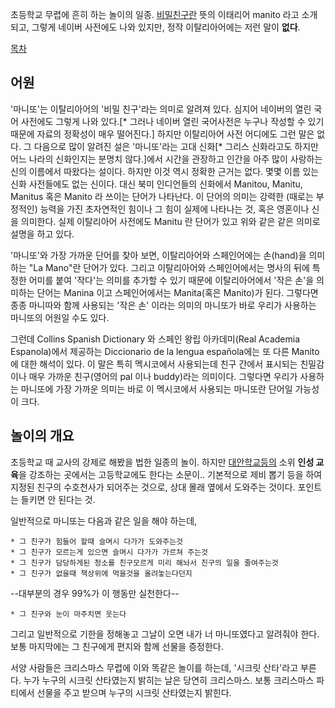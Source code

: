 초등학교 무렵에 흔히 하는 놀이의 일종. [[비밀친구]]란 뜻의 이태리어 manito 라고 소개되고, 그렇게 네이버 사전에도 나와 있지만, 정작 이탈리아어에는 저런 말이 '''없다'''.

[[목차]]

== 어원 ==

'마니또'는 이탈리아어의 '비밀 친구'라는 의미로 알려져 있다. 심지어 네이버의 열린 국어 사전에도 그렇게 나와 있다.[* 그러나 네이버 열린 국어사전은 누구나 작성할 수 있기 때문에 자료의 정확성이 매우 떨어진다.] 하지만 이탈리아어 사전 어디에도 그런 말은 없다. 그 다음으로 많이 알려진 설은 '마니또'라는 고대 신화[* 그리스 신화라고도 하지만 어느 나라의 신화인지는 분명치 않다.]에서 시간을 관장하고 인간을 아주 많이 사랑하는 신의 이름에서 따왔다는 설이다. 하지만 이것 역시 정확한 근거는 없다. 몇몇 이름 있는 신화 사전들에도 없는 신이다. 대신 북미 인디언들의 신화에서 Manitou, Manitu, Manitus 혹은 Manito 라 쓰이는 단어가 나타난다. 이 단어의 의미는 강력한 (때로는 부정적인) 능력을 가진 초자연적인 힘이나 그 힘이 실제에 나타나는 것, 혹은 영혼이나 신을 의미한다. 실제 이탈리아어 사전에도 Manitu 란 단어가 있고 위와 같은 같은 의미로 설명을 하고 있다. 

'마니또'와 가장 가까운 단어를 찾아 보면, 이탈리아어와 스페인어에는 손(hand)을 의미하는 "La Mano"란 단어가 있다. 그리고 이탈리아어와 스페인어에서는 명사의 뒤에 특정한 어미를 붙여 '작다'는 의미를 추가할 수 있기 때문에 이탈리아어에서 '작은 손'을 의미하는 단어는 Manina 이고 스페인어에서는 Manita(혹은 Manito)가 된다. 그렇다면 종종 마니따와 함께 사용되는 '작은 손' 이라는 의미의 마니또가 바로 우리가 사용하는 마니또의 어원일 수도 있다.

그런데 Collins Spanish Dictionary 와 스페인 왕립 아카데미(Real Academia Espanola)에서 제공하는 Diccionario de la lengua española에는 또 다른 Manito 에 대한 해석이 있다. 이 말은 특히 멕시코에서 사용되는데 친구 간에서 표시되는 친밀감이나 매우 가까운 친구(영어의 pal 이나 buddy)라는 의미이다. 그렇다면 우리가 사용하는 마니또에 가장 가까운 의미는 바로 이 멕시코에서 사용되는 마니또란 단어일 가능성이 크다.

== 놀이의 개요 ==

초등학교 때 교사의 강제로 해봤을 법한 일종의 놀이. 하지만 [[대안학교]]등의 소위 '''인성 교육'''을 강조하는 곳에서는 고등학교에도 한다는 소문이.. 기본적으로 제비 뽑기 등을 하여 지정된 친구의 수호천사가 되어주는 것으로, 상대 몰래 옆에서 도와주는 것이다. 포인트는 들키면 안 된다는 것.

일반적으로 마니또는 다음과 같은 일을 해야 하는데,
 * 그 친구가 힘들어 할때 슬며시 다가가 도와주는것
 * 그 친구가 모르는게 있으면 슬며시 다가가 가르쳐 주는것
 * 그 친구가 담당하게된 청소를 친구모르게 미리 해놔서 친구의 일을 줄여주는것
 * 그 친구가 없을때 책상위에 먹을것을 올려놓는다던지
--대부분의 경우 99%가 이 행동만 실천한다--
 * 그 친구와 눈이 마주치면 웃는다

그리고 일반적으로 기한을 정해놓고 그날이 오면 내가 너 마니또였다고 알려줘야 한다. 보통 마지막에는 그 친구에게 편지와 함께 선물을 증정한다.

서양 사람들은 크리스마스 무렵에 이와 똑같은 놀이를 하는데, '시크릿 산타'라고 부른다. 누가 누구의 시크릿 산타였는지 밝히는 날은 당연히 크리스마스. 보통 크리스마스 파티에서 선물을 주고 받으며 누구의 시크릿 산타였는지 밝힌다.
